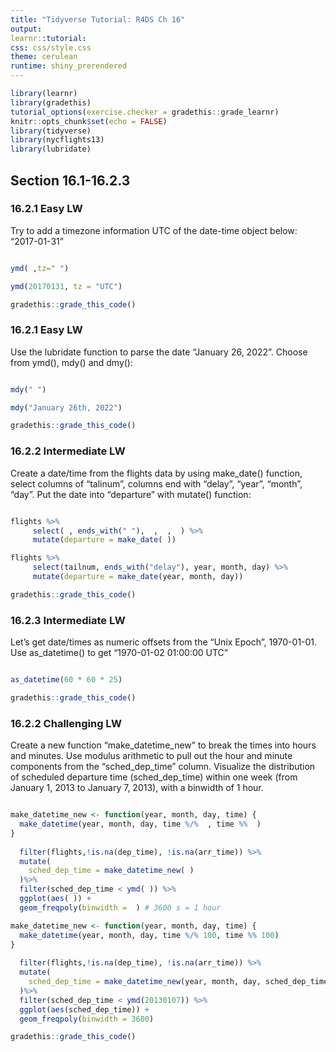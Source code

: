 ```yaml
---
title: "Tidyverse Tutorial: R4DS Ch 16"
output: 
learnr::tutorial:
css: css/style.css
theme: cerulean
runtime: shiny_prerendered
---
```


```r
library(learnr)
library(gradethis)
tutorial_options(exercise.checker = gradethis::grade_learnr)
knitr::opts_chunk$set(echo = FALSE)
library(tidyverse)
library(nycflights13)
library(lubridate)
```


## Section 16.1-16.2.3

### 16.2.1 Easy LW

Try to add a timezone information UTC of the date-time object below: 
"2017-01-31"

```r

```

```r
ymd( ,tz=" ")
```

```r
ymd(20170131, tz = "UTC")
```

```r
gradethis::grade_this_code()
```

### 16.2.1 Easy LW

Use the lubridate function to parse the date “January 26, 2022”. Choose from ymd(), mdy() and dmy():

```r

```

```r
mdy(" ")
```

```r
mdy("January 26th, 2022")
```

```r
gradethis::grade_this_code()
```

### 16.2.2 Intermediate LW

Create a date/time from the flights data by using make_date() function, select columns of “talinum”, columns end with “delay”, “year”, “month”, “day”. Put the date into “departure” with mutate() function:

```r

```

```r
flights %>% 
     select( , ends_with(" "),  ,  ,  ) %>% 
     mutate(departure = make_date( ))
```

```r
flights %>% 
     select(tailnum, ends_with("delay"), year, month, day) %>% 
     mutate(departure = make_date(year, month, day))
```

```r
gradethis::grade_this_code()
```

### 16.2.3 Intermediate LW

Let’s get date/times as numeric offsets from the “Unix Epoch”, 1970-01-01. Use as_datetime() to get "1970-01-02 01:00:00 UTC"

```r

```

```r
as_datetime(60 * 60 * 25)
```

```r
gradethis::grade_this_code()
```

### 16.2.2 Challenging LW

Create a new function “make_datetime_new” to break the times into hours and minutes. Use modulus arithmetic to pull out the hour and minute components from the “sched_dep_time” column. Visualize the distribution of scheduled departure time (sched_dep_time) within one week (from January 1, 2013 to January 7, 2013), with a binwidth of 1 hour.

```r

```

```r
make_datetime_new <- function(year, month, day, time) {
  make_datetime(year, month, day, time %/%  , time %%  )
}
 
  filter(flights,!is.na(dep_time), !is.na(arr_time)) %>% 
  mutate(
    sched_dep_time = make_datetime_new( )
  )%>%
  filter(sched_dep_time < ymd( )) %>%
  ggplot(aes( )) + 
  geom_freqpoly(binwidth =  ) # 3600 s = 1 hour
```

```r
make_datetime_new <- function(year, month, day, time) {
  make_datetime(year, month, day, time %/% 100, time %% 100)
}
 
  filter(flights,!is.na(dep_time), !is.na(arr_time)) %>% 
  mutate(
    sched_dep_time = make_datetime_new(year, month, day, sched_dep_time)
  )%>%
  filter(sched_dep_time < ymd(20130107)) %>%
  ggplot(aes(sched_dep_time)) + 
  geom_freqpoly(binwidth = 3600)
```

```r
gradethis::grade_this_code()
```
